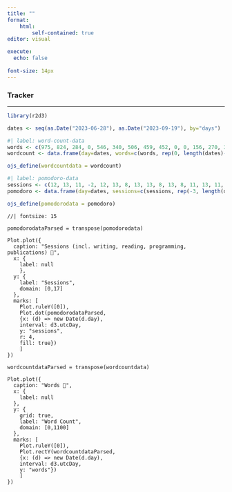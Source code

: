 ```yaml
---
title: ""
format: 
    html:
        self-contained: true
editor: visual

execute:
  echo: false
  
font-size: 14px
---
```


### Tracker

------------------------------------------------------------------------

```r
library(r2d3)
```

```r
dates <- seq(as.Date("2023-06-28"), as.Date("2023-09-19"), by="days")
```

```r
#| label: word-count-data
words <- c(975, 824, 284, 0, 546, 340, 506, 459, 452, 0, 0, 156, 270, 384, 345, 516, 62, 451, 0, 367, 706, 562, 574, 632, 1057, 0, 87, 492, 934, 860, 549, 0, 875, 346, 774, 500, 0, 466, 0, 0, 0, 74, 131, 1796, 956, 0, 545, 0, 1469, 1149, 340, 592, 0, 0, 181, 957, 1002, 1072, 0, 552, 0, 308, 688, 782, 645, 0, 720, 200, 0, 292, 256, 287)
wordcount <- data.frame(day=dates, words=c(words, rep(0, length(dates)-length(words))))

ojs_define(wordcountdata = wordcount)
```

```r
#| label: pomodoro-data
sessions <- c(12, 13, 11, -2, 12, 13, 8, 13, 13, 8, 13, 8, 11, 13, 11, 12, 9, 16, -2, 12, 14, 13, 12, 11, 16, -2, 14, 11, 16, 17, 16, -2, 8, 12, 15, 14, 12, 12, -2, 14, 8, 12, 13, 13, 14, -2, 12, 12, 17, 16, 17, 13, -2, -2, 16, 10, 15, 16, 16, 16, -2, 15, 14, 17, 17, 14, 17, 17, 8, 14, 10, 12)
pomodoro <- data.frame(day=dates, sessions=c(sessions, rep(-3, length(dates)-length(sessions))))

ojs_define(pomodorodata = pomodoro)
```

::: {layout-ncol="2"}
```ojs
//| fontsize: 15

pomodorodataParsed = transpose(pomodorodata)

Plot.plot({
  caption: "Sessions (incl. writing, reading, programming, publications) 🍅",
  x: {
    label: null
    },
  y: {
    label: "Sessions",
    domain: [0,17]
  },
  marks: [
    Plot.ruleY([0]),
    Plot.dot(pomodorodataParsed,
    {x: (d) => new Date(d.day), 
    interval: d3.utcDay, 
    y: "sessions",
    r: 4,
    fill: true})
    ]
})
```

```ojs
wordcountdataParsed = transpose(wordcountdata)

Plot.plot({
  caption: "Words 📝",
  x: {
    label: null
  },
  y: {
    grid: true,
    label: "Word Count",
    domain: [0,1100]
  },
  marks: [
    Plot.ruleY([0]),
    Plot.rectY(wordcountdataParsed,
    {x: (d) => new Date(d.day), 
    interval: d3.utcDay, 
    y: "words"})
    ]
})

```
:::
